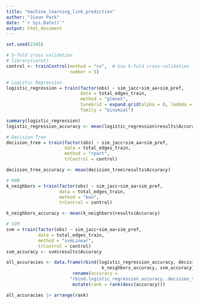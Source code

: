 ```yaml
---
title: "machine_learning_link_prediction"
author: "Jieun Park"
date: "`r Sys.Date()`"
output: html_document
---
```


```r
set.seed(2345)

# 5-fold cross validation 
# library(caret)
control <- trainControl(method = "cv",  # Use k-fold cross-validation
                        number = 5)

# Logistic Regression
logistic_regression = train(factor(obs) ~ sim_jacc+sim_aa+sim_pref,  
                            data = total_edges_train,  
                            method = "glmnet",  
                            tuneGrid = expand.grid(alpha = 0, lambda = seq(0.01, 1, by = 0.01)),
                            family = "binomial")

summary(logistic_regression)
logistic_regression_accuracy <- mean(logistic_regression$results$Accuracy)

# Decision Tree
decision_tree = train(factor(obs) ~ sim_jacc+sim_aa+sim_pref, 
                      data = total_edges_train, 
                      method = "rpart", 
                      trControl = control)

decision_tree_accuracy <- mean(decision_tree$results$Accuracy)

# KNN
k_neighbors = train(factor(obs) ~ sim_jacc+sim_aa+sim_pref, 
                    data = total_edges_train, 
                    method = "knn", 
                    trControl = control)

k_neighbors_accuracy <- mean(k_neighbors$results$Accuracy)

# SVM
svm = train(factor(obs) ~ sim_jacc+sim_aa+sim_pref, 
            data = total_edges_train,
            method = "svmLinear", 
            trControl = control)
svm_accuracy <- svm$results$Accuracy

all_accuracies <- data.frame(rbind(logistic_regression_accuracy, decision_tree_accuracy, 
                                    k_neighbors_accuracy, svm_accuracy)) |> 
                         rename(accuracy = 
                        "rbind.logistic_regression_accuracy..decision_tree_accuracy..k_neighbors_accuracy..") |>
                         mutate(rank = rank(desc(accuracy)))

all_accuracies |> arrange(rank)
```

